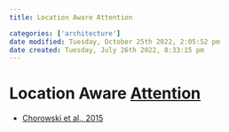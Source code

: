 ```yaml
---
title: Location Aware Attention

categories: ['architecture']
date modified: Tuesday, October 25th 2022, 2:05:52 pm
date created: Tuesday, July 26th 2022, 8:33:15 pm
---
```


# Location Aware [Attention](Attention.qmd)
- [Chorowski et al., 2015](http://papers.nips.cc/paper/5847-attention-based-models-for-speech-recognition.pdf)



